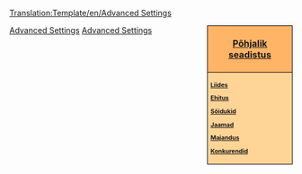<noinclude>[[Translation:Template/en/Advanced Settings]]</noinclude><noinclude></noinclude><div style="float:right; padding-left:12px; background:#ffffff;">
<div style="width:140px; border:1px solid #000000; background:#ffb466; padding:5px; -moz-border-radius-topleft:5px; -moz-border-radius-topright:5px; font-size: 12pt;">
<center><strong><font size="3">[[et/Põhjalik seadistus|Põhjalik seadistus]]</font></strong></center>
</div>
<div style="width:140px;  border:1px solid black; border-top-width: 0px; background:#ffd496; padding:5px; -moz-border-radius-bottomleft:5px; -moz-border-radius-bottomright:8px; font-size: 8pt;">
<strong>
[[et/Archive/Manual/Settings/Põhjalik seadistus/Liides|Liides]]

[[et/Põhjalik seadistus/Ehitus|Ehitus]]

[[et/Põhjalik seadistus/Sõidukid|Sõidukid]]

[[et/Põhjalik seadstus/Jaamad|Jaamad]]

[[et/Põhjalik seadistus/Majandus|Majandus]]

[[en/Põhjalik seadistus/Konkurendid|Konkurendid]]
</strong>
</div>
</div><noinclude>
[[Category:en/Templates|Advanced Settings]][[Category:en/Navigation|Advanced Settings]]
</noinclude>